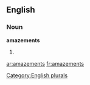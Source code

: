 
==English==

===Noun===
'''amazements'''

# {{plural of|[[amazement]]}}

[[Category:English plurals]]

[[ar:amazements]]
[[fr:amazements]]